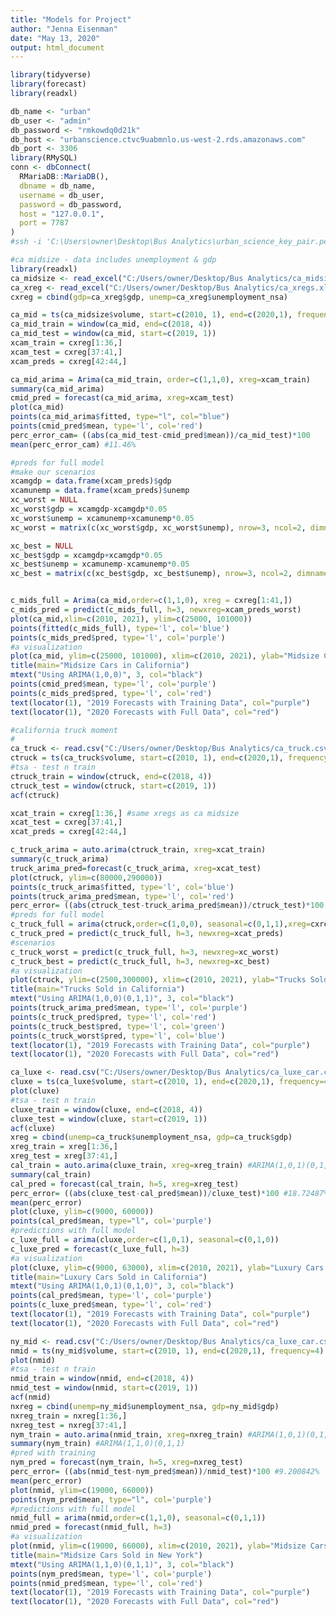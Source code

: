 ---
title: "Models for Project"
author: "Jenna Eisenman"
date: "May 13, 2020"
output: html_document
---

```{r options, include=FALSE}
library(tidyverse)
library(forecast)
library(readxl)
```
```{r connection}
db_name <- "urban"
db_user <- "admin"
db_password <- "rmkowdq0d21k"
db_host <- "urbanscience.ctvc9uabmnlo.us-west-2.rds.amazonaws.com"
db_port <- 3306
library(RMySQL)
conn <- dbConnect(
  RMariaDB::MariaDB(),
  dbname = db_name,
  username = db_user,
  password = db_password,
  host = "127.0.0.1",
  port = 7787
)
#ssh -i 'C:\Users\owner\Desktop\Bus Analytics\urban_science_key_pair.pem' ec2-user@ec2-34-214-166-59.us-west-2.compute.amazonaws.com -L 7787:urbanscience.ctvc9uabmnlo.us-west-2.rds.amazonaws.com:3306

```

```{r ca_midsize}
#ca midsize - data includes unemployment & gdp
library(readxl)
ca_midsize <- read_excel("C:/Users/owner/Desktop/Bus Analytics/ca_midsize.xlsx")
ca_xreg <- read_excel("C:/Users/owner/Desktop/Bus Analytics/ca_xregs.xlsx")
cxreg = cbind(gdp=ca_xreg$gdp, unemp=ca_xreg$unemployment_nsa)

ca_mid = ts(ca_midsize$volume, start=c(2010, 1), end=c(2020,1), frequency=4)
ca_mid_train = window(ca_mid, end=c(2018, 4))
ca_mid_test = window(ca_mid, start=c(2019, 1))
xcam_train = cxreg[1:36,]
xcam_test = cxreg[37:41,]
xcam_preds = cxreg[42:44,]

ca_mid_arima = Arima(ca_mid_train, order=c(1,1,0), xreg=xcam_train)
summary(ca_mid_arima)
cmid_pred = forecast(ca_mid_arima, xreg=xcam_test)
plot(ca_mid)
points(ca_mid_arima$fitted, type="l", col="blue")
points(cmid_pred$mean, type='l', col='red')
perc_error_cam= ((abs(ca_mid_test-cmid_pred$mean))/ca_mid_test)*100
mean(perc_error_cam) #11.46%

#preds for full model
#make our scenarios
xcamgdp = data.frame(xcam_preds)$gdp
xcamunemp = data.frame(xcam_preds)$unemp
xc_worst = NULL
xc_worst$gdp = xcamgdp-xcamgdp*0.05 
xc_worst$unemp = xcamunemp+xcamunemp*0.05
xc_worst = matrix(c(xc_worst$gdp, xc_worst$unemp), nrow=3, ncol=2, dimnames=list(c(), c('gdp', 'unemp')))

xc_best = NULL
xc_best$gdp = xcamgdp+xcamgdp*0.05
xc_best$unemp = xcamunemp-xcamunemp*0.05
xc_best = matrix(c(xc_best$gdp, xc_best$unemp), nrow=3, ncol=2, dimnames=list(c(), c('gdp', 'unemp')))


c_mids_full = Arima(ca_mid,order=c(1,1,0), xreg = cxreg[1:41,])
c_mids_pred = predict(c_mids_full, h=3, newxreg=xcam_preds_worst)
plot(ca_mid,xlim=c(2010, 2021), ylim=c(25000, 101000))
points(fitted(c_mids_full), type='l', col='blue')
points(c_mids_pred$pred, type='l', col='purple')
#a visualization
plot(ca_mid, ylim=c(25000, 101000), xlim=c(2010, 2021), ylab="Midsize Cars Sold")
title(main="Midsize Cars in California")
mtext("Using ARIMA(1,0,0)", 3, col="black")
points(cmid_pred$mean, type='l', col='purple')
points(c_mids_pred$pred, type='l', col='red')
text(locator(1), "2019 Forecasts with Training Data", col="purple")
text(locator(1), "2020 Forecasts with Full Data", col="red")
```


```{r ca_truck}
#california truck moment
#
ca_truck <- read.csv("C:/Users/owner/Desktop/Bus Analytics/ca_truck.csv")
ctruck = ts(ca_truck$volume, start=c(2010, 1), end=c(2020,1), frequency=4)
#tsa - test n train
ctruck_train = window(ctruck, end=c(2018, 4))
ctruck_test = window(ctruck, start=c(2019, 1))
acf(ctruck)

xcat_train = cxreg[1:36,] #same xregs as ca midsize
xcat_test = cxreg[37:41,]
xcat_preds = cxreg[42:44,]

c_truck_arima = auto.arima(ctruck_train, xreg=xcat_train)
summary(c_truck_arima)
truck_arima_pred=forecast(c_truck_arima, xreg=xcat_test)
plot(ctruck, ylim=c(80000,290000))
points(c_truck_arima$fitted, type='l', col='blue')
points(truck_arima_pred$mean, type='l', col='red')
perc_error= ((abs(ctruck_test-truck_arima_pred$mean))/ctruck_test)*100 #14.79%
#preds for full model
c_truck_full = arima(ctruck,order=c(1,0,0), seasonal=c(0,1,1),xreg=cxreg[1:41,])
c_truck_pred = predict(c_truck_full, h=3, newxreg=xcat_preds)
#scenarios
c_truck_worst = predict(c_truck_full, h=3, newxreg=xc_worst)
c_truck_best = predict(c_truck_full, h=3, newxreg=xc_best)
#a visualization
plot(ctruck, ylim=c(2500,300000), xlim=c(2010, 2021), ylab="Trucks Sold")
title(main="Trucks Sold in California")
mtext("Using ARIMA(1,0,0)(0,1,1)", 3, col="black")
points(truck_arima_pred$mean, type='l', col='purple')
points(c_truck_pred$pred, type='l', col='red')
points(c_truck_best$pred, type='l', col='green')
points(c_truck_worst$pred, type='l', col='blue')
text(locator(1), "2019 Forecasts with Training Data", col="purple")
text(locator(1), "2020 Forecasts with Full Data", col="red")
```
```{r ca_luxe}
ca_luxe <- read.csv("C:/Users/owner/Desktop/Bus Analytics/ca_luxe_car.csv")
cluxe = ts(ca_luxe$volume, start=c(2010, 1), end=c(2020,1), frequency=4)
plot(cluxe)
#tsa - test n train
cluxe_train = window(cluxe, end=c(2018, 4))
cluxe_test = window(cluxe, start=c(2019, 1))
acf(cluxe)
xreg = cbind(unemp=ca_truck$unemployment_nsa, gdp=ca_truck$gdp)
xreg_train = xreg[1:36,]
xreg_test = xreg[37:41,]
cal_train = auto.arima(cluxe_train, xreg=xreg_train) #ARIMA(1,0,1)(0,1,0)
summary(cal_train)
cal_pred = forecast(cal_train, h=5, xreg=xreg_test)
perc_error= ((abs(cluxe_test-cal_pred$mean))/cluxe_test)*100 #18.72487%
mean(perc_error)
plot(cluxe, ylim=c(9000, 60000))
points(cal_pred$mean, type="l", col='purple')
#predictions with full model
c_luxe_full = arima(cluxe,order=c(1,0,1), seasonal=c(0,1,0))
c_luxe_pred = forecast(c_luxe_full, h=3)
#a visualization
plot(cluxe, ylim=c(9000, 63000), xlim=c(2010, 2021), ylab="Luxury Cars Sold")
title(main="Luxury Cars Sold in California")
mtext("Using ARIMA(1,0,1)(0,1,0)", 3, col="black")
points(cal_pred$mean, type='l', col='purple')
points(c_luxe_pred$mean, type='l', col='red')
text(locator(1), "2019 Forecasts with Training Data", col="purple")
text(locator(1), "2020 Forecasts with Full Data", col="red")
```
```{r ny_midsize}
ny_mid <- read.csv("C:/Users/owner/Desktop/Bus Analytics/ca_luxe_car.csv")
nmid = ts(ny_mid$volume, start=c(2010, 1), end=c(2020,1), frequency=4)
plot(nmid)
#tsa - test n train
nmid_train = window(nmid, end=c(2018, 4))
nmid_test = window(nmid, start=c(2019, 1))
acf(nmid)
nxreg = cbind(unemp=ny_mid$unemployment_nsa, gdp=ny_mid$gdp)
nxreg_train = nxreg[1:36,]
nxreg_test = nxreg[37:41,]
nym_train = auto.arima(nmid_train, xreg=nxreg_train) #ARIMA(1,0,1)(0,1,0)
summary(nym_train) #ARIMA(1,1,0)(0,1,1)
#pred with training
nym_pred = forecast(nym_train, h=5, xreg=nxreg_test)
perc_error= ((abs(nmid_test-nym_pred$mean))/nmid_test)*100 #9.200842%
mean(perc_error)
plot(nmid, ylim=c(19000, 66000))
points(nym_pred$mean, type="l", col='purple')
#predictions with full model
nmid_full = arima(nmid,order=c(1,1,0), seasonal=c(0,1,1))
nmid_pred = forecast(nmid_full, h=3)
#a visualization
plot(nmid, ylim=c(19000, 66000), xlim=c(2010, 2021), ylab="Midsize Cars Sold")
title(main="Midsize Cars Sold in New York")
mtext("Using ARIMA(1,1,0)(0,1,1)", 3, col="black")
points(nym_pred$mean, type='l', col='purple')
points(nmid_pred$mean, type='l', col='red')
text(locator(1), "2019 Forecasts with Training Data", col="purple")
text(locator(1), "2020 Forecasts with Full Data", col="red")
```
